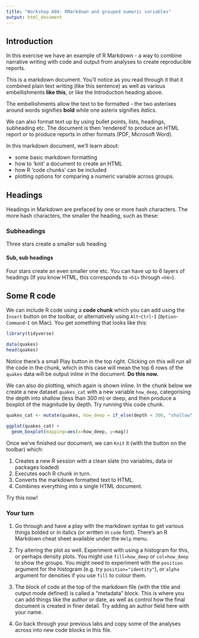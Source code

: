 ```yaml
---
title: "Workshop A04: RMarkdown and grouped numeric variables"
output: html_document
---
```


## Introduction

In this exercise we have an example of R Markdown - a way to combine narrative writing with code and output from analyses to create reproducible reports.

This is a markdown document. You'll notice as you read through it that it combined plain text writing (like this sentence) as well as various embellishments **like this**, or like the Introduction heading above.

The embellishments allow the text to be formatted - the two asterixes around words signifies **bold** while one asterix signifies *italics*.

We can also format text up by using bullet points, lists, headings, subheading etc. The document is then 'rendered' to produce an HTML report or to produce reports in other formats (PDF, Microsoft Word).

In this markdown document, we'll learn about:

 - some basic markdown formatting
 - how to 'knit' a document to create an HTML
 - how R 'code chunks' can be included
 - plotting options for comparing a numeric variable across groups.

## Headings

Headings in Markdown are prefaced by one or more hash characters. The more hash characters, the smaller the heading, such as these:

### Subheadings

Three stars create a smaller sub heading

#### Sub, sub headings

Four stars create an even smaller one etc. You can have up to 6 layers of headings (If you know HTML, this corresponds to `<h1>` through `<h6>`).

## Some R code

We can include R code using a **code chunk** which you can add using the `Insert` button on the toolbar, or alternatively using `Alt`-`Ctrl`-`I` (`Option`-`Command`-`I` on Mac). You get something that looks like this:

```r
library(tidyverse)

data(quakes)
head(quakes)
```

Notice there's a small Play button in the top right. Clicking on this will run all the code in the chunk, which in this case will mean the top 6 rows of the `quakes` data will be output inline in the document. **Do this now.**

We can also do plotting, which again is shown inline. In the chunk below we create a new dataset `quakes_cat` with a new variable `how_deep`, categorising the depth into shallow (less than 300 m) or deep, and then produce a boxplot of the magnitude by depth. Try running this code chunk.

```r
quakes_cat <- mutate(quakes, how_deep = if_else(depth < 300, "shallow", "deep"))

ggplot(quakes_cat) +
  geom_boxplot(mapping=aes(x=how_deep, y=mag))
```

Once we've finished our document, we can `Knit` it (with the button on the toolbar) which:

1. Creates a new R session with a clean slate (no variables, data or packages loaded)
2. Executes each R chunk in turn.
3. Converts the markdown formatted text to HTML.
4. Combines everything into a single HTML document.

Try this now!

### Your turn

1. Go through and have a play with the markdown syntax to get various things bolded or in italics (or written in `code` font). There's an R Markdown cheat sheet available under the `Help` menu.

2. Try altering the plot as well. Experiment with using a histogram for this, or perhaps density plots. You might use `fill=how_deep` or `col=how_deep` to show the groups. You might need to experiment with the `position` argument for the histogram (e.g. try `position="identity"`), or `alpha` argument for densities if you use `fill` to colour them.

3. The block of code at the top of the markdown file (with the title and output mode defined) is called a "metadata" block. This is where you can add things like the author or date, as well as control how the final document is created in finer detail. Try adding an author field here with your name.

4. Go back through your previous labs and copy some of the analyses across into new code blocks in this file.
